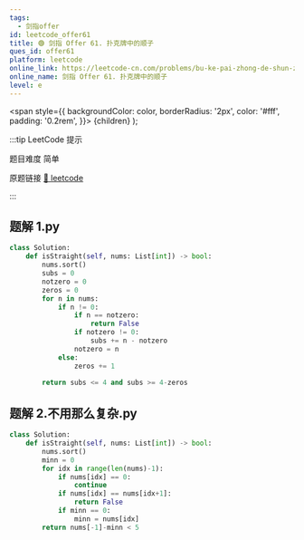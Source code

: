 ```yaml
---
tags:
  - 剑指offer
id: leetcode_offer61
title: 🟢 剑指 Offer 61. 扑克牌中的顺子
ques_id: offer61
platform: leetcode
online_link: https://leetcode-cn.com/problems/bu-ke-pai-zhong-de-shun-zi-lcof/
online_name: 剑指 Offer 61. 扑克牌中的顺子
level: e
---
```


  <span
    style={{
      backgroundColor: color,
      borderRadius: '2px',
      color: '#fff',
      padding: '0.2rem',
    }}>
    {children}
  </span>
);

:::tip LeetCode 提示

题目难度 <Highlight color="#00b8a3">简单</Highlight>

原题链接 [🔗 leetcode](https://leetcode-cn.com/problems/bu-ke-pai-zhong-de-shun-zi-lcof/)

:::



## 题解 1.py

```py
class Solution:
    def isStraight(self, nums: List[int]) -> bool:
        nums.sort()
        subs = 0
        notzero = 0
        zeros = 0
        for n in nums:
            if n != 0:
                if n == notzero:
                    return False
                if notzero != 0:
                    subs += n - notzero
                notzero = n
            else:
                zeros += 1
        
        return subs <= 4 and subs >= 4-zeros
```

## 题解 2.不用那么复杂.py

```py
class Solution:
    def isStraight(self, nums: List[int]) -> bool:
        nums.sort()
        minn = 0
        for idx in range(len(nums)-1):
            if nums[idx] == 0:
                continue
            if nums[idx] == nums[idx+1]:
                return False
            if minn == 0:
                minn = nums[idx]
        return nums[-1]-minn < 5
```


